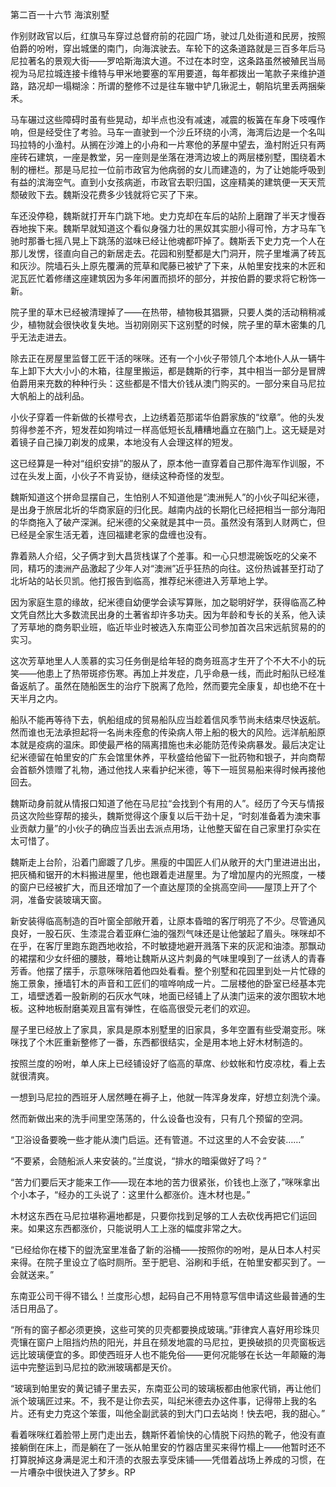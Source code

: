 

第二百一十六节 海滨别墅

作别财政官以后，红旗马车穿过总督府前的花园广场，驶过几处街道和民房，按照伯爵的吩咐，穿出城堡的南门，向海滨驶去。车轮下的这条道路就是三百多年后马尼拉著名的景观大街——罗哈斯海滨大道。不过在本时空，这条路虽然被殖民当局视为马尼拉城连接卡维特与甲米地要塞的军用要道，每年都拨出一笔款子来维护道路，路况却一塌糊涂：所谓的整修不过是往车辙中铲几锹泥土，朝陷坑里丢两捆柴禾。

马车碾过这些障碍时虽有些晃动，却半点也没有减速，减震的板簧在车身下吱嘎作响，但是经受住了考验。马车一直驶到一个沙丘环绕的小湾，海湾后边是一个名叫玛拉特的小渔村。从搁在沙滩上的小舟和一片寒伧的茅屋中望去，渔村附近只有两座砖石建筑，一座是教堂，另一座则是坐落在港湾边坡上的两层楼别墅，围绕着木制的栅栏。那是马尼拉一位前市政官为他病弱的女儿而建造的，为了让她能呼吸到有益的滨海空气。直到小女孩病逝，市政官去职归国，这座精美的建筑便一天天荒颓破败下去。魏斯没花费多少钱就将它买了下来。

车还没停稳，魏斯就打开车门跳下地。史力克却在车后的站阶上磨蹭了半天才慢吞吞地挨下来。魏斯早就知道这个看似身强力壮的黑奴其实胆小得可怜，方才马车飞驰时那番七摇八晃上下跳荡的滋味已经让他魂都吓掉了。魏斯丢下史力克一个人在那儿发愣，径直向自己的新居走去。花园和别墅都是大门洞开，院子里堆满了砖瓦和灰沙。院墙石头上原先覆满的荒草和爬藤已被铲了下来，从帕里安找来的木匠和泥瓦匠忙着修缮这座建筑因为多年闲置而损坏的部分，并按伯爵的要求将它粉饰一新。

院子里的草木已经被清理掉了――在热带，植物极其猖獗，只要人类的活动稍稍减少，植物就会很快收复失地。当初刚刚买下这别墅的时候，院子里的草木密集的几乎无法走进去。

除去正在房屋里监督工匠干活的咪咪。还有一个小伙子带领几个本地仆人从一辆牛车上卸下大大小小的木箱，往屋里搬运，都是魏斯的行李，其中相当一部分是冒牌伯爵用来充数的种种行头：这些都是不惜大价钱从澳门购买的。一部分来自马尼拉大帆船上的战利品。

小伙子穿着一件新做的长襟号衣，上边绣着范那诺华伯爵家族的“纹章”。他的头发剪得参差不齐，短发茬如狗啃过一样高低短长乱糟糟地矗立在脑门上。这无疑是对着镜子自己操刀剃发的成果，本地没有人会理这样的短发。

这已经算是一种对“组织安排”的服从了，原本他一直穿着自己那件海军作训服，不过在头发上面，小伙子不肯妥协，继续这种奇怪的发型。

魏斯知道这个拼命显摆自己，生怕别人不知道他是“澳洲髡人”的小伙子叫纪米德，是出身于旅居北圻的华商家庭的归化民。越南内战的长期化已经把相当一部分海阳的华商拖入了破产深渊。纪米德的父亲就是其中一员。虽然没有落到人财两亡，但已经是全家生活无着，连回福建老家的盘缠也没有。

靠着熟人介绍，父子俩才到大昌货栈谋了个差事。和一心只想混碗饭吃的父亲不同，精巧的澳洲产品激起了少年人对“澳洲”近乎狂热的向往。这份热诚甚至打动了北圻站的站长贝凯。他打报告到临高，推荐纪米德进入芳草地上学。

因为家庭生意的缘故，纪米德自幼便学会读写算账，加之聪明好学，获得临高乙种文凭自然比大多数流民出身的土著省却许多功夫。因为年龄和专长的关系，他入读了芳草地的商务职业班，临近毕业时被选入东南亚公司参加首次吕宋远航贸易的的实习。

这次芳草地里人人羡慕的实习任务倒是给年轻的商务班高才生开了个不大不小的玩笑――他患上了热带斑疹伤寒。再加上并发症，几乎命悬一线，而此时船队已经准备返航了。虽然在随船医生的治疗下脱离了危险，然而要完全康复，却也绝不在十天半月之内。

船队不能再等待下去，帆船组成的贸易船队应当趁着信风季节尚未结束尽快返航。然而谁也无法承担起将一名尚未痊愈的传染病人带上船的极大的风险。远洋航船原本就是疫病的温床。即使最严格的隔离措施也未必能防范传染病暴发。最后决定让纪米德留在帕里安的广东会馆里休养，平秋盛给他留下一批药物和银子，并向商帮会首额外馈赠了礼物，通过他找人来看护纪米德，等下一班贸易船来得时候再接他回去。

魏斯动身前就从情报口知道了他在马尼拉“会找到个有用的人”。经历了今天与情报员这次险些穿帮的接头，魏斯觉得这个康复以后干劲十足，“时刻准备着为澳宋事业贡献力量”的小伙子的确应当丢出去派点用场，让他整天留在自己家里打杂实在太可惜了。

魏斯走上台阶，沿着门廊踱了几步。黑瘦的中国匠人们从敞开的大门里进进出出，把灰桶和锯开的木料搬进屋里，他也跟着走进屋里。为了增加屋内的光照度，一楼的窗户已经被扩大，而且还增加了一个直达屋顶的全挑高空间――屋顶上开了个洞，准备安装玻璃天窗。

新安装得临高制造的百叶窗全部敞开着，让原本昏暗的客厅明亮了不少。尽管通风良好，一股石灰、生漆混合着亚麻仁油的强烈气味还是让他皱起了眉头。咪咪却不在乎，在客厅里跑东跑西地收拾，不时敏捷地避开溅落下来的灰泥和油漆。那飘动的裙摆和少女纤细的腰肢，蓦地让魏斯从这片刺鼻的气味里嗅到了一丝诱人的青春芳香。他摆了摆手，示意咪咪陪着他四处看看。整个别墅和花园里到处一片忙碌的施工景象，捶墙钉木的声音和工匠们的喧哗响成一片。二层楼他的卧室已经基本完工，墙壁透着一股新刷的石灰水气味，地面已经铺上了从澳门运来的波尔图软木地板。这种地板耐磨美观且富有弹性，在临高很受元老们的欢迎。

屋子里已经放上了家具，家具是原本别墅里的旧家具，多年空置有些受潮变形。咪咪找了个木匠重新整修了一番，东西都很结实，全是用本地上好木材制造的。

按照兰度的吩咐，单人床上已经铺设好了临高的草席、纱蚊帐和竹皮凉枕，看上去就很清爽。

一想到马尼拉的西班牙人居然睡在褥子上，他就一阵浑身发痒，好想立刻洗个澡。

然而新做出来的洗手间里空荡荡的，什么设备也没有，只有几个预留的空洞。

“卫浴设备要晚一些才能从澳门启运。还有管道。不过这里的人不会安装……”

“不要紧，会随船派人来安装的。”兰度说，“排水的暗渠做好了吗？”

“苦力们要后天才能来工作――现在本地的苦力很紧张，价钱也上涨了，”咪咪拿出个小本子，“经办的工头说了：这里什么都涨价。连木材也是。”

木材这东西在马尼拉堪称遍地都是，只要你找到足够的工人去砍伐再把它们运回来。如果这东西都涨价，只能说明人工上涨的幅度非常之大。

“已经给你在楼下的盥洗室里准备了新的浴桶――按照你的吩咐，是从日本人村买来得。在院子里设立了临时厕所。至于肥皂、浴刷和手纸，在帕里安都买到了。一会就送来。”

东南亚公司干得不错么！兰度形心想，起码自己不用特意写信申请这些最普通的生活日用品了。

“所有的窗子都必须更换，这些可笑的贝壳都要换成玻璃。”菲律宾人喜好用珍珠贝壳镶在窗户上阻挡灼热的阳光，并且在频发地震的马尼拉，更换破损的贝壳窗板远远比玻璃便宜的多。即使西班牙人也不能免俗――更何况能够在长达一年颠簸的海运中完整运到马尼拉的欧洲玻璃都是天价。

“玻璃到帕里安的黄记铺子里去买，东南亚公司的玻璃板都由他家代销，再让他们派个玻璃匠过来。不，我不是让你去买，叫纪米德去办这件事，记得带上我的名片。还有史力克这个笨蛋，叫他全副武装的到大门口去站岗！快去吧，我的甜心。”

看着咪咪红着脸带上房门走出去，魏斯怀着愉快的心情脱下闷热的靴子，他没有直接躺倒在床上，而是躺在了一张从帕里安的竹器店里买来得竹榻上――他暂时还不打算脱掉这身满是泥土和汗渍的衣服去享受床铺――凭借着战场上养成的习惯，在一片嘈杂中很快进入了梦乡。RP

